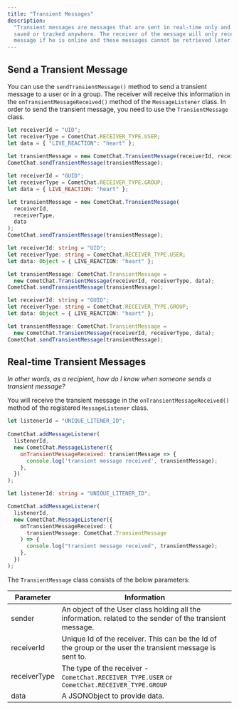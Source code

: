 ```yaml
---
title: "Transient Messages"
description:
  "Transient messages are messages that are sent in real-time only and are not
  saved or tracked anywhere. The receiver of the message will only receive the
  message if he is online and these messages cannot be retrieved later."
---
```


## Send a Transient Message

You can use the `sendTransientMessage()` method to send a transient message to a
user or in a group. The receiver will receive this information in the
`onTransientMessageReceived()` method of the `MessageListener` class. In order
to send the transient message, you need to use the `TransientMessage` class.

<CodeGroup>

```js User
let receiverId = "UID";
let receiverType = CometChat.RECEIVER_TYPE.USER;
let data = { "LIVE_REACTION": "heart" };
​
let transientMessage = new CometChat.TransientMessage(receiverId, receiverType, data);
CometChat.sendTransientMessage(transientMessage);
```

```js Group
let receiverId = "GUID";
let receiverType = CometChat.RECEIVER_TYPE.GROUP;
let data = { LIVE_REACTION: "heart" };

let transientMessage = new CometChat.TransientMessage(
  receiverId,
  receiverType,
  data
);
CometChat.sendTransientMessage(transientMessage);
```

```ts User (Typescript)
let receiverId: string = "UID";
let receiverType: string = CometChat.RECEIVER_TYPE.USER;
let data: Object = { LIVE_REACTION: "heart" };

let transientMessage: CometChat.TransientMessage =
  new CometChat.TransientMessage(receiverId, receiverType, data);
CometChat.sendTransientMessage(transientMessage);
```

```ts Group (Typescript)
let receiverId: string = "GUID";
let receiverType: string = CometChat.RECEIVER_TYPE.GROUP;
let data: Object = { LIVE_REACTION: "heart" };

let transientMessage: CometChat.TransientMessage =
  new CometChat.TransientMessage(receiverId, receiverType, data);
CometChat.sendTransientMessage(transientMessage);
```

</CodeGroup>

## Real-time Transient Messages

_In other words, as a recipient, how do I know when someone sends a transient
message?_

You will receive the transient message in the `onTransientMessageReceived()`
method of the registered `MessageListener` class.

<CodeGroup>

```js Message Listener
let listenerId = "UNIQUE_LITENER_ID";
​
CometChat.addMessageListener(
  listenerId,
  new CometChat.MessageListener({
    onTransientMessageReceived: transientMessage => {
      console.log('transient message received', transientMessage);
    },
  })
);
```

```ts Typescript
let listenerId: string = "UNIQUE_LITENER_ID";

CometChat.addMessageListener(
  listenerId,
  new CometChat.MessageListener({
    onTransientMessageReceived: (
      transientMessage: CometChat.TransientMessage
    ) => {
      console.log("transient message received", transientMessage);
    },
  })
);
```

</CodeGroup>

The `TransientMessage` class consists of the below parameters:

| Parameter    | Information                                                                                              |
| ------------ | -------------------------------------------------------------------------------------------------------- |
| sender       | An object of the User class holding all the information. related to the sender of the transient message. |
| receiverId   | Unique Id of the receiver. This can be the Id of the group or the user the transient message is sent to. |
| receiverType | The type of the receiver - `CometChat.RECEIVER_TYPE.USER` or `CometChat.RECEIVER_TYPE.GROUP`             |
| data         | A JSONObject to provide data.                                                                            |
